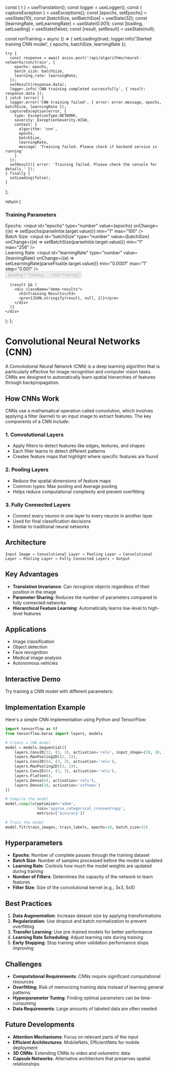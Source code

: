 
  const { t } = useTranslation();
  const logger = useLogger();
  const { captureException } = useExceptions();
  const [epochs, setEpochs] = useState(10);
  const [batchSize, setBatchSize] = useState(32);
  const [learningRate, setLearningRate] = useState(0.001);
  const [loading, setLoading] = useState(false);
  const [result, setResult] = useState(null);

  const runTraining = async () => {
    setLoading(true);
    logger.info('Started training CNN model', { epochs, batchSize, learningRate });
    
    try {
      const response = await axios.post('/api/algorithms/neural-networks/cnn/train', {
        epochs: epochs,
        batch_size: batchSize,
        learning_rate: learningRate,
      });
      setResult(response.data);
      logger.info('CNN training completed successfully', { result: response.data });
    } catch (error) {
      logger.error('CNN training failed', { error: error.message, epochs, batchSize, learningRate });
      captureException(error, {
        type: ExceptionType.NETWORK,
        severity: ExceptionSeverity.HIGH,
        context: { 
          algorithm: 'cnn',
          epochs,
          batchSize,
          learningRate,
          message: 'Training failed. Please check if backend service is running'
        }
      });
      setResult({ error: 'Training failed. Please check the console for details.' });
    } finally {
      setLoading(false);
    }
  };

  return (
    <div className="demo-container">
      <div className="demo-parameters">
        <h3>Training Parameters</h3>
        <div className="parameter-group">
          <label htmlFor="epochs">Epochs:</label>
          <input
            id="epochs"
            type="number"
            value={epochs}
            onChange={(e) => setEpochs(parseInt(e.target.value))}
            min="1"
            max="100"
          />
        </div>
        <div className="parameter-group">
          <label htmlFor="batchSize">Batch Size:</label>
          <input
            id="batchSize"
            type="number"
            value={batchSize}
            onChange={(e) => setBatchSize(parseInt(e.target.value))}
            min="1"
            max="256"
          />
        </div>
        <div className="parameter-group">
          <label htmlFor="learningRate">Learning Rate:</label>
          <input
            id="learningRate"
            type="number"
            value={learningRate}
            onChange={(e) => setLearningRate(parseFloat(e.target.value))}
            min="0.0001"
            max="1"
            step="0.001"
          />
        </div>
        <button onClick={runTraining} disabled={loading}>
          {loading ? 'Training...' : 'Start Training'}
        </button>
      </div>

      {result && (
        <div className="demo-results">
          <h3>Training Results</h3>
          <pre>{JSON.stringify(result, null, 2)}</pre>
        </div>
      )}
    </div>
  );
};

# Convolutional Neural Networks (CNN)

A Convolutional Neural Network (CNN) is a deep learning algorithm that is particularly effective for image recognition and computer vision tasks. CNNs are designed to automatically learn spatial hierarchies of features through backpropagation.

## How CNNs Work

CNNs use a mathematical operation called convolution, which involves applying a filter (kernel) to an input image to extract features. The key components of a CNN include:

### 1. Convolutional Layers
- Apply filters to detect features like edges, textures, and shapes
- Each filter learns to detect different patterns
- Creates feature maps that highlight where specific features are found

### 2. Pooling Layers
- Reduce the spatial dimensions of feature maps
- Common types: Max pooling and Average pooling
- Helps reduce computational complexity and prevent overfitting

### 3. Fully Connected Layers
- Connect every neuron in one layer to every neuron in another layer
- Used for final classification decisions
- Similar to traditional neural networks

## Architecture

```
Input Image → Convolutional Layer → Pooling Layer → Convolutional Layer → Pooling Layer → Fully Connected Layers → Output
```

## Key Advantages

- **Translation Invariance**: Can recognize objects regardless of their position in the image
- **Parameter Sharing**: Reduces the number of parameters compared to fully connected networks
- **Hierarchical Feature Learning**: Automatically learns low-level to high-level features

## Applications

- Image classification
- Object detection
- Face recognition
- Medical image analysis
- Autonomous vehicles

## Interactive Demo

Try training a CNN model with different parameters:

<CNNDemo />

## Implementation Example

Here's a simple CNN implementation using Python and TensorFlow:

```python
import tensorflow as tf
from tensorflow.keras import layers, models

# Create a CNN model
model = models.Sequential([
    layers.Conv2D(32, (3, 3), activation='relu', input_shape=(28, 28, 1)),
    layers.MaxPooling2D((2, 2)),
    layers.Conv2D(64, (3, 3), activation='relu'),
    layers.MaxPooling2D((2, 2)),
    layers.Conv2D(64, (3, 3), activation='relu'),
    layers.Flatten(),
    layers.Dense(64, activation='relu'),
    layers.Dense(10, activation='softmax')
])

# Compile the model
model.compile(optimizer='adam',
              loss='sparse_categorical_crossentropy',
              metrics=['accuracy'])

# Train the model
model.fit(train_images, train_labels, epochs=10, batch_size=32)
```

## Hyperparameters

- **Epochs**: Number of complete passes through the training dataset
- **Batch Size**: Number of samples processed before the model is updated
- **Learning Rate**: Controls how much the model weights are updated during training
- **Number of Filters**: Determines the capacity of the network to learn features
- **Filter Size**: Size of the convolutional kernel (e.g., 3x3, 5x5)

## Best Practices

1. **Data Augmentation**: Increase dataset size by applying transformations
2. **Regularization**: Use dropout and batch normalization to prevent overfitting
3. **Transfer Learning**: Use pre-trained models for better performance
4. **Learning Rate Scheduling**: Adjust learning rate during training
5. **Early Stopping**: Stop training when validation performance stops improving

## Challenges

- **Computational Requirements**: CNNs require significant computational resources
- **Overfitting**: Risk of memorizing training data instead of learning general patterns
- **Hyperparameter Tuning**: Finding optimal parameters can be time-consuming
- **Data Requirements**: Large amounts of labeled data are often needed

## Future Developments

- **Attention Mechanisms**: Focus on relevant parts of the input
- **Efficient Architectures**: MobileNets, EfficientNets for mobile deployment
- **3D CNNs**: Extending CNNs to video and volumetric data
- **Capsule Networks**: Alternative architecture that preserves spatial relationships
